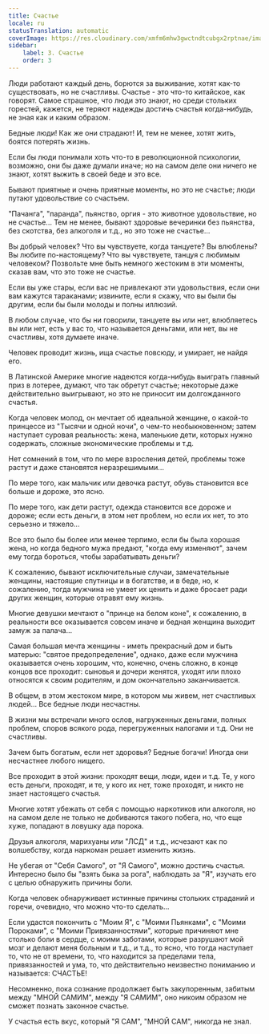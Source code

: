 ```yaml
---
title: Счастье
locale: ru
statusTranslation: automatic
coverImage: https://res.cloudinary.com/xmfm6mhw3gwctndtcubgx2rptnae/image/upload/v1741354419/small_cover_la_gran_rebelion_28716e29d2.webp
sidebar:
    label: 3. Счастье
    order: 3
---
```

Люди работают каждый день, борются за выживание, хотят как-то существовать, но не счастливы. Счастье - это что-то китайское, как говорят. Самое страшное, что люди это знают, но среди стольких горестей, кажется, не теряют надежды достичь счастья когда-нибудь, не зная как и каким образом.

Бедные люди! Как же они страдают! И, тем не менее, хотят жить, боятся потерять жизнь.

Если бы люди понимали хоть что-то в революционной психологии, возможно, они бы даже думали иначе; но на самом деле они ничего не знают, хотят выжить в своей беде и это все.

Бывают приятные и очень приятные моменты, но это не счастье; люди путают удовольствие со счастьем.

"Пачанга", "паранда", пьянство, оргия - это животное удовольствие, но не счастье... Тем не менее, бывают здоровые вечеринки без пьянства, без скотства, без алкоголя и т.д., но это тоже не счастье...

Вы добрый человек? Что вы чувствуете, когда танцуете? Вы влюблены? Вы любите по-настоящему? Что вы чувствуете, танцуя с любимым человеком? Позвольте мне быть немного жестоким в эти моменты, сказав вам, что это тоже не счастье.

Если вы уже стары, если вас не привлекают эти удовольствия, если они вам кажутся тараканами; извините, если я скажу, что вы были бы другим, если бы были молоды и полны иллюзий.

В любом случае, что бы ни говорили, танцуете вы или нет, влюбляетесь вы или нет, есть у вас то, что называется деньгами, или нет, вы не счастливы, хотя думаете иначе.

Человек проводит жизнь, ища счастье повсюду, и умирает, не найдя его.

В Латинской Америке многие надеются когда-нибудь выиграть главный приз в лотерее, думают, что так обретут счастье; некоторые даже действительно выигрывают, но это не приносит им долгожданного счастья.

Когда человек молод, он мечтает об идеальной женщине, о какой-то принцессе из "Тысячи и одной ночи", о чем-то необыкновенном; затем наступает суровая реальность: жена, маленькие дети, которых нужно содержать, сложные экономические проблемы и т.д.

Нет сомнений в том, что по мере взросления детей, проблемы тоже растут и даже становятся неразрешимыми...

По мере того, как мальчик или девочка растут, обувь становится все больше и дороже, это ясно.

По мере того, как дети растут, одежда становится все дороже и дороже; если есть деньги, в этом нет проблем, но если их нет, то это серьезно и тяжело...

Все это было бы более или менее терпимо, если бы была хорошая жена, но когда бедного мужа предают, "когда ему изменяют", зачем ему тогда бороться, чтобы зарабатывать деньги?

К сожалению, бывают исключительные случаи, замечательные женщины, настоящие спутницы и в богатстве, и в беде, но, к сожалению, тогда мужчина не умеет их ценить и даже бросает ради других женщин, которые отравят ему жизнь.

Многие девушки мечтают о "принце на белом коне", к сожалению, в реальности все оказывается совсем иначе и бедная женщина выходит замуж за палача...

Самая большая мечта женщины - иметь прекрасный дом и быть матерью: "святое предопределение", однако, даже если мужчина оказывается очень хорошим, что, конечно, очень сложно, в конце концов все проходит: сыновья и дочери женятся, уходят или плохо относятся к своим родителям, и дом окончательно заканчивается.

В общем, в этом жестоком мире, в котором мы живем, нет счастливых людей... Все бедные люди несчастны.

В жизни мы встречали много ослов, нагруженных деньгами, полных проблем, споров всякого рода, перегруженных налогами и т.д. Они не счастливы.

Зачем быть богатым, если нет здоровья? Бедные богачи! Иногда они несчастнее любого нищего.

Все проходит в этой жизни: проходят вещи, люди, идеи и т.д. Те, у кого есть деньги, проходят, и те, у кого их нет, тоже проходят, и никто не знает настоящего счастья.

Многие хотят убежать от себя с помощью наркотиков или алкоголя, но на самом деле не только не добиваются такого побега, но, что еще хуже, попадают в ловушку ада порока.

Друзья алкоголя, марихуаны или "ЛСД" и т.д., исчезают как по волшебству, когда наркоман решает изменить жизнь.

Не убегая от "Себя Самого", от "Я Самого", можно достичь счастья. Интересно было бы "взять быка за рога", наблюдать за "Я", изучать его с целью обнаружить причины боли.

Когда человек обнаруживает истинные причины стольких страданий и горечи, очевидно, что можно что-то сделать...

Если удастся покончить с "Моим Я", с "Моими Пьянками", с "Моими Пороками", с "Моими Привязанностями", которые причиняют мне столько боли в сердце, с моими заботами, которые разрушают мой мозг и делают меня больным и т.д., и т.д., то ясно, что тогда наступает то, что не от времени, то, что находится за пределами тела, привязанностей и ума, то, что действительно неизвестно пониманию и называется: СЧАСТЬЕ!

Несомненно, пока сознание продолжает быть закупоренным, забитым между "МНОЙ САМИМ", между "Я САМИМ", оно никоим образом не сможет познать законное счастье.

У счастья есть вкус, который "Я САМ", "МНОЙ САМ", никогда не знал.

